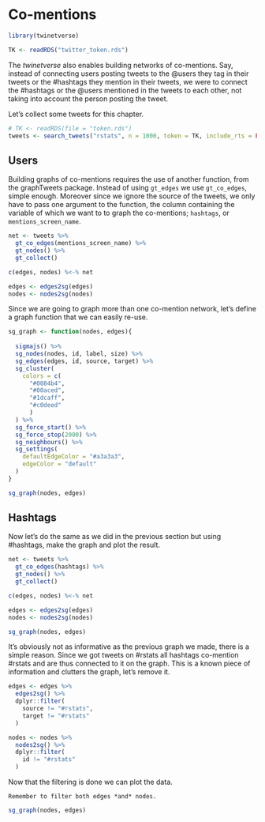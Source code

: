 # Co-mentions {#co-mentions}

```r
library(twinetverse)

TK <- readRDS("twitter_token.rds")
```

The _twinetverse_ also enables building networks of co-mentions. Say, instead of connecting users posting tweets to the \@users they tag in their tweets or the #hashtags they mention in their tweets, we were to connect the #hashtags or the \@users mentioned in the tweets to each other, not taking into account the person posting the tweet.

Let's collect some tweets for this chapter.

```r
# TK <- readRDS(file = "token.rds")
tweets <- search_tweets("rstats", n = 1000, token = TK, include_rts = FALSE, lang = "en")
```

## Users

Building graphs of co-mentions requires the use of another function, from the graphTweets package. Instead of using `gt_edges` we use `gt_co_edges`, simple enough. Moreover since we ignore the source of the tweets, we only have to pass one argument to the function, the column containing the variable of which we want to to graph the co-mentions; `hashtags`, or `mentions_screen_name`.

```r
net <- tweets %>% 
  gt_co_edges(mentions_screen_name) %>% 
  gt_nodes() %>% 
  gt_collect()

c(edges, nodes) %<-% net

edges <- edges2sg(edges)
nodes <- nodes2sg(nodes)
```

Since we are going to graph more than one co-mention network, let's define a graph function that we can easily re-use.

```r
sg_graph <- function(nodes, edges){
  
  sigmajs() %>% 
  sg_nodes(nodes, id, label, size) %>% 
  sg_edges(edges, id, source, target) %>% 
  sg_cluster(
    colors = c(
      "#0084b4",
      "#00aced",
      "#1dcaff",
      "#c0deed"
      )
  ) %>% 
  sg_force_start() %>% 
  sg_force_stop(2000) %>% 
  sg_neighbours() %>% 
  sg_settings(
    defaultEdgeColor = "#a3a3a3",
    edgeColor = "default"
  )
}

sg_graph(nodes, edges)
```

## Hashtags 

Now let's do the same as we did in the previous section but using #hashtags, make the graph and plot the result.

```r
net <- tweets %>% 
  gt_co_edges(hashtags) %>% 
  gt_nodes() %>% 
  gt_collect()

c(edges, nodes) %<-% net

edges <- edges2sg(edges)
nodes <- nodes2sg(nodes)

sg_graph(nodes, edges)
```

It's obviously not as informative as the previous graph we made, there is a simple reason. Since we got tweets on #rstats all hashtags co-mention #rstats and are thus connected to it on the graph. This is a known piece of information and clutters the graph, let's remove it.

```r
edges <- edges %>% 
  edges2sg() %>% 
  dplyr::filter(
    source != "#rstats", 
    target != "#rstats"
  )

nodes <- nodes %>% 
  nodes2sg() %>% 
  dplyr::filter(
    id != "#rstats"
  ) 
```

Now that the filtering is done we can plot the data.

```block
Remember to filter both edges *and* nodes.
```

```r
sg_graph(nodes, edges)
```
